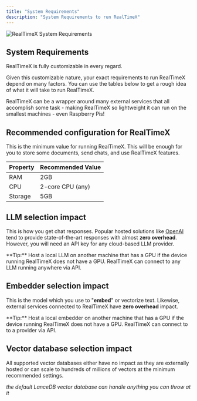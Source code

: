 ```yaml
---
title: "System Requirements"
description: "System Requirements to run RealTimeX"
---
```



<Image
  src="/images/getting-started/installation/system-requirements.png"
  height={1080}
  width={1920}
  quality={100}
  alt="RealTimeX System Requirements"
/>

## System Requirements

RealTimeX is fully customizable in every regard.

Given this customizable nature, your exact requirements to run RealTimeX depend on many factors. You can use the tables below to get a rough idea of what it will take to run RealTimeX.

RealTimeX can be a wrapper around many external services that all accomplish some task - making RealTimeX so lightweight it can run on the smallest machines - even Raspberry Pis!

## Recommended configuration for RealTimeX

This is the minimum value for running RealTimeX. This will be enough for you to store some documents, send chats, and use RealTimeX features.

| Property | Recommended Value |
| -------- | ----------------- |
| RAM      | 2GB               |
| CPU      | 2-core CPU (any)  |
| Storage  | 5GB               |

## LLM selection impact

This is how you get chat responses. Popular hosted solutions like [OpenAI](https://openai.com/) tend to provide state-of-the-art responses with almost **zero overhead**. However, you will need an API key for any cloud-based LLM provider.

<Callout type="info" emoji="️💡">
  **Tip:** Host a local LLM on another machine that has a GPU if the device
  running RealTimeX does not have a GPU. RealTimeX can connect to any LLM
  running anywhere via API.
</Callout>

## Embedder selection impact

This is the model which you use to "**embed**" or vectorize text. Likewise, external services connected to RealTimeX have **zero overhead** impact.

<Callout type="info" emoji="️💡">
  **Tip:** Host a local embedder on another machine that has a GPU if the device
  running RealTimeX does not have a GPU. RealTimeX can connect to to a
  provider via API.
</Callout>

## Vector database selection impact

All supported vector databases either have no impact as they are externally hosted or can scale to hundreds of millions of vectors at the minimum recommended settings.

_the default LanceDB vector database can handle anything you can throw at it_
